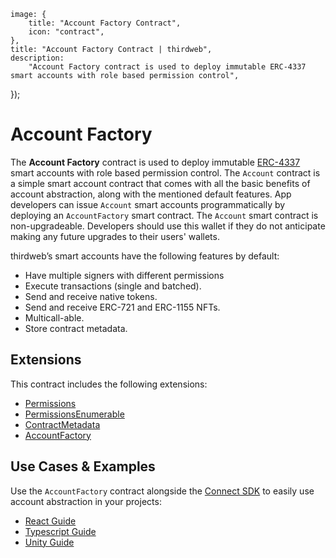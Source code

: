 
	image: {
		title: "Account Factory Contract",
		icon: "contract",
	},
	title: "Account Factory Contract | thirdweb",
	description:
		"Account Factory contract is used to deploy immutable ERC-4337 smart accounts with role based permission control",
});

# Account Factory

The **Account Factory** contract is used to deploy immutable [ERC-4337](https://eips.ethereum.org/EIPS/eip-4337) smart accounts with role based permission control.
The `Account` contract is a simple smart account contract that comes with all the basic benefits of account abstraction, along with the mentioned default features. App developers can issue `Account` smart accounts programmatically by deploying an `AccountFactory` smart contract.
The `Account` smart contract is non-upgradeable. Developers should use this wallet if they do not anticipate making any future upgrades to their users' wallets.

thirdweb’s smart accounts have the following features by default:

- Have multiple signers with different permissions
- Execute transactions (single and batched).
- Send and receive native tokens.
- Send and receive ERC-721 and ERC-1155 NFTs.
- Multicall-able.
- Store contract metadata.

## Extensions

This contract includes the following extensions:

- [Permissions](/contracts/build/extensions/general/Permissions)
- [PermissionsEnumerable](/contracts/build/extensions/general/PermissionsEnumerable)
- [ContractMetadata](/contracts/build/extensions/general/ContractMetadata)
- [AccountFactory](/contracts/build/extensions/erc-4337/SmartWallet-factory)

## Use Cases & Examples

Use the `AccountFactory` contract alongside the [Connect SDK](/connect/account-abstraction) to easily use account abstraction in your projects:

- [React Guide](/connect/account-abstraction/guides/react)
- [Typescript Guide](/connect/account-abstraction/guides/typescript)
- [Unity Guide](/unity/wallets/providers/account-abstraction)
